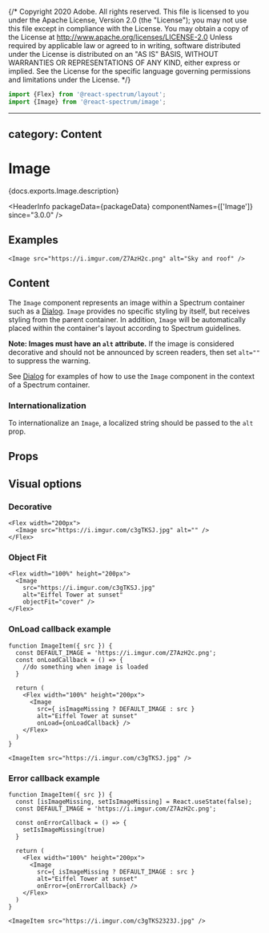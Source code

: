 {/* Copyright 2020 Adobe. All rights reserved.
This file is licensed to you under the Apache License, Version 2.0 (the "License");
you may not use this file except in compliance with the License. You may obtain a copy
of the License at http://www.apache.org/licenses/LICENSE-2.0
Unless required by applicable law or agreed to in writing, software distributed under
the License is distributed on an "AS IS" BASIS, WITHOUT WARRANTIES OR REPRESENTATIONS
OF ANY KIND, either express or implied. See the License for the specific language
governing permissions and limitations under the License. */}



```jsx import
import {Flex} from '@react-spectrum/layout';
import {Image} from '@react-spectrum/image';
```

---
category: Content
---

# Image

<PageDescription>{docs.exports.Image.description}</PageDescription>

<HeaderInfo
  packageData={packageData}
  componentNames={['Image']}
  since="3.0.0" />

## Examples

```tsx example
<Image src="https://i.imgur.com/Z7AzH2c.png" alt="Sky and roof" />
```

## Content

The `Image` component represents an image within a Spectrum container
such as a [Dialog](Dialog.html). `Image` provides no specific styling
by itself, but receives styling from the parent container. In addition,
`Image` will be automatically placed within the container's layout
according to Spectrum guidelines.

**Note: Images must have an `alt` attribute.** If the image is
considered decorative and should not be announced by screen readers,
then set `alt=""` to suppress the warning.

See [Dialog](Dialog.html#examples) for examples of how to use the
`Image` component in the context of a Spectrum container.

### Internationalization

To internationalize an `Image`, a localized string should be passed to the `alt` prop.

## Props

<PropTable component={docs.exports.Image} links={docs.links} />

## Visual options

### Decorative

```tsx example
<Flex width="200px">
  <Image src="https://i.imgur.com/c3gTKSJ.jpg" alt="" />
</Flex>
```

### Object Fit

```tsx example
<Flex width="100%" height="200px">
  <Image
    src="https://i.imgur.com/c3gTKSJ.jpg"
    alt="Eiffel Tower at sunset"
    objectFit="cover" />
</Flex>
```


### OnLoad callback example

```tsx example
function ImageItem({ src }) {
  const DEFAULT_IMAGE = 'https://i.imgur.com/Z7AzH2c.png';
  const onLoadCallback = () => {
    //do something when image is loaded
  }

  return (
    <Flex width="100%" height="200px">
      <Image
        src={ isImageMissing ? DEFAULT_IMAGE : src }
        alt="Eiffel Tower at sunset"
        onLoad={onLoadCallback} />
    </Flex>
  )
}

<ImageItem src="https://i.imgur.com/c3gTKSJ.jpg" />
```

### Error callback example

```tsx example
function ImageItem({ src }) {
  const [isImageMissing, setIsImageMissing] = React.useState(false);
  const DEFAULT_IMAGE = 'https://i.imgur.com/Z7AzH2c.png';

  const onErrorCallback = () => {
    setIsImageMissing(true)
  }

  return (
    <Flex width="100%" height="200px">
      <Image
        src={ isImageMissing ? DEFAULT_IMAGE : src }
        alt="Eiffel Tower at sunset"
        onError={onErrorCallback} />
    </Flex>
  )
}

<ImageItem src="https://i.imgur.com/c3gTKS2323J.jpg" />
```

